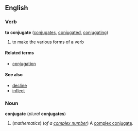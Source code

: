 ==English==
===Verb===
'''to conjugate''' ([[conjugates]], [[conjugated]], [[conjugating]])

# to make the various forms of a verb

====Related terms====
*[[conjugation]]

====See also====
*[[decline]]
*[[inflect]]

===Noun===
'''conjugate''' (''plural'' '''conjugates''')

#(''mathematics'') (''of a [[complex number]]'') A [[complex conjugate]].